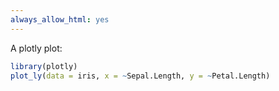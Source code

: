 ```yaml
---
always_allow_html: yes
---
```


A plotly plot:

```r
library(plotly)
plot_ly(data = iris, x = ~Sepal.Length, y = ~Petal.Length)
```
